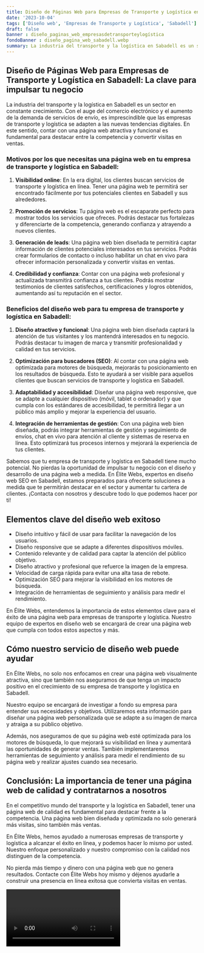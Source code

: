 ```yaml
---
title: Diseño de Páginas Web para Empresas de Transporte y Logística en Sabadell
date: '2023-10-04'
tags: ['Diseño web', 'Empresas de Transporte y Logística', 'Sabadell']
draft: false
banner : diseño_paginas_web_empresasdetransporteylogística
fondoBanner : diseño_pagina_web_sabadell.webp
summary: La industria del transporte y la logística en Sabadell es un sector en constante crecimiento. Con el auge del comercio electrónico y el aumento de la demanda de servicios de envío, es imprescindible que las empresas de transporte y logística se adapten a las nuevas tendencias digitales. En este sentido, contar con una página web atractiva y funcional es fundamental para destacar entre la competencia y convertir visitas en ventas.
---
```


## Diseño de Páginas Web para Empresas de Transporte y Logística en Sabadell: La clave para impulsar tu negocio

La industria del transporte y la logística en Sabadell es un sector en constante crecimiento. Con el auge del comercio electrónico y el aumento de la demanda de servicios de envío, es imprescindible que las empresas de transporte y logística se adapten a las nuevas tendencias digitales. En este sentido, contar con una página web atractiva y funcional es fundamental para destacar entre la competencia y convertir visitas en ventas.

### Motivos por los que necesitas una página web en tu empresa de transporte y logística en Sabadell:

1. **Visibilidad online**: En la era digital, los clientes buscan servicios de transporte y logística en línea. Tener una página web te permitirá ser encontrado fácilmente por tus potenciales clientes en Sabadell y sus alrededores.

2. **Promoción de servicios**: Tu página web es el escaparate perfecto para mostrar todos los servicios que ofreces. Podrás destacar tus fortalezas y diferenciarte de la competencia, generando confianza y atrayendo a nuevos clientes.

3. **Generación de leads**: Una página web bien diseñada te permitirá captar información de clientes potenciales interesados en tus servicios. Podrás crear formularios de contacto o incluso habilitar un chat en vivo para ofrecer información personalizada y convertir visitas en ventas.

4. **Credibilidad y confianza**: Contar con una página web profesional y actualizada transmitirá confianza a tus clientes. Podrás mostrar testimonios de clientes satisfechos, certificaciones y logros obtenidos, aumentando así tu reputación en el sector.

### Beneficios del diseño web para tu empresa de transporte y logística en Sabadell:

1. **Diseño atractivo y funcional**: Una página web bien diseñada captará la atención de tus visitantes y los mantendrá interesados en tu negocio. Podrás destacar tu imagen de marca y transmitir profesionalidad y calidad en tus servicios.

2. **Optimización para buscadores (SEO)**: Al contar con una página web optimizada para motores de búsqueda, mejorarás tu posicionamiento en los resultados de búsqueda. Esto te ayudará a ser visible para aquellos clientes que buscan servicios de transporte y logística en Sabadell.

3. **Adaptabilidad y accesibilidad**: Diseñar una página web responsive, que se adapte a cualquier dispositivo (móvil, tablet o ordenador) y que cumpla con los estándares de accesibilidad, te permitirá llegar a un público más amplio y mejorar la experiencia del usuario.

4. **Integración de herramientas de gestión**: Con una página web bien diseñada, podrás integrar herramientas de gestión y seguimiento de envíos, chat en vivo para atención al cliente y sistemas de reserva en línea. Esto optimizará tus procesos internos y mejorará la experiencia de tus clientes.

Sabemos que tu empresa de transporte y logística en Sabadell tiene mucho potencial. No pierdas la oportunidad de impulsar tu negocio con el diseño y desarrollo de una página web a medida. En Élite Webs, expertos en diseño web SEO en Sabadell, estamos preparados para ofrecerte soluciones a medida que te permitirán destacar en el sector y aumentar tu cartera de clientes. ¡Contacta con nosotros y descubre todo lo que podemos hacer por ti!


<GifSeo />

<Cta />

## Elementos clave del diseño web exitoso

- Diseño intuitivo y fácil de usar para facilitar la navegación de los usuarios.
- Diseño responsive que se adapte a diferentes dispositivos móviles.
- Contenido relevante y de calidad para captar la atención del público objetivo.
- Diseño atractivo y profesional que refuerce la imagen de la empresa.
- Velocidad de carga rápida para evitar una alta tasa de rebote.
- Optimización SEO para mejorar la visibilidad en los motores de búsqueda.
- Integración de herramientas de seguimiento y análisis para medir el rendimiento.

En Élite Webs, entendemos la importancia de estos elementos clave para el éxito de una página web para empresas de transporte y logística. Nuestro equipo de expertos en diseño web se encargará de crear una página web que cumpla con todos estos aspectos y más.

## Cómo nuestro servicio de diseño web puede ayudar

En Élite Webs, no solo nos enfocamos en crear una página web visualmente atractiva, sino que también nos aseguramos de que tenga un impacto positivo en el crecimiento de su empresa de transporte y logística en Sabadell. 

Nuestro equipo se encargará de investigar a fondo su empresa para entender sus necesidades y objetivos. Utilizaremos esta información para diseñar una página web personalizada que se adapte a su imagen de marca y atraiga a su público objetivo. 

Además, nos aseguramos de que su página web esté optimizada para los motores de búsqueda, lo que mejorará su visibilidad en línea y aumentará las oportunidades de generar ventas. También implementaremos herramientas de seguimiento y análisis para medir el rendimiento de su página web y realizar ajustes cuando sea necesario.

## Conclusión: La importancia de tener una página web de calidad y contratarnos a nosotros

En el competitivo mundo del transporte y la logística en Sabadell, tener una página web de calidad es fundamental para destacar frente a la competencia. Una página web bien diseñada y optimizada no solo generará más visitas, sino también más ventas.

En Élite Webs, hemos ayudado a numerosas empresas de transporte y logística a alcanzar el éxito en línea, y podemos hacer lo mismo por usted. Nuestro enfoque personalizado y nuestro compromiso con la calidad nos distinguen de la competencia.

No pierda más tiempo y dinero con una página web que no genera resultados. Contacte con Élite Webs hoy mismo y déjenos ayudarle a construir una presencia en línea exitosa que convierta visitas en ventas.

<Video />

<CtaBot job='Empresas de Transporte y Logística' city='Sabadell'/>

<Gmaps query='Sabadell+españa+maps' />